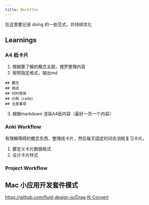 ```yaml
---
title: Workflow
---
```


在这里要记录 doing 的一些范式，并持续优化

## Learnings

### A4 纸卡片
1. 根据要了解的概念主题，搜罗整理内容
2. 按照指定格式，输出md
```
## 概念
## 用途
## 何时使用
## 示例（code）
## 注意事项
```
3. 根据markdown 渲染A4纸内容（最好一页一个内容）

### Anki Workflow

有理解障碍的概念东西，整理成卡片，然后每天固定时间去消耗复习卡片。

1. 要定义卡片数据格式
2. 设计卡片样式

### Project Workflow

## Mac 小应用开发套件模式

https://github.com/fluid-design-io/Drag-N-Convert
